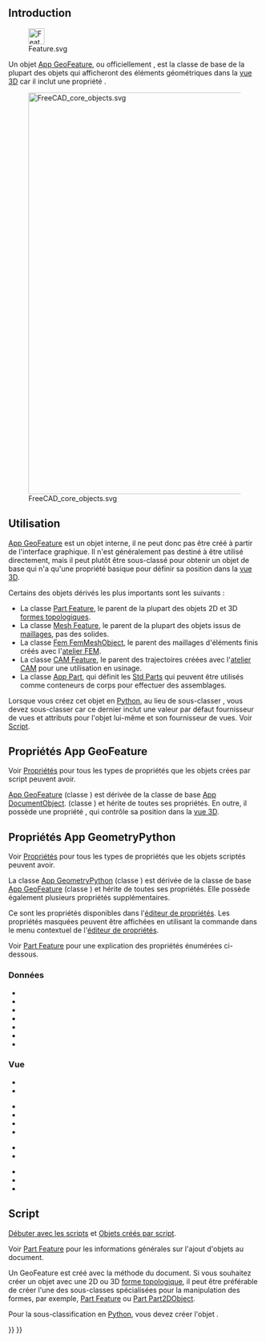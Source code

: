 <languages/>
{{TOCright}}

== Introduction ==

[[File:Feature.svg|32px]]

Un objet [[App_GeoFeature/fr|App GeoFeature]], ou officiellement {{incode|App::GeoFeature}}, est la classe de base de la plupart des objets qui afficheront des éléments géométriques dans la [[3D_view/fr|vue 3D]] car il inclut une propriété {{PropertyData|Placement}}.

[[File:FreeCAD_core_objects.svg|800px]]

{{Caption|Diagramme simplifié des relations entre les objets clés dans Freecad}}

<span id="Usage"></span>
==Utilisation==

[[App_GeoFeature/fr|App GeoFeature]] est un objet interne, il ne peut donc pas être créé à partir de l'interface graphique. Il n'est généralement pas destiné à être utilisé directement, mais il peut plutôt être sous-classé pour obtenir un objet de base qui n'a qu'une propriété {{PropertyData|Placement}} basique pour définir sa position dans la [[3D_view/fr|vue 3D]].

Certains des objets dérivés les plus importants sont les suivants :
* La classe [[Part_Feature/fr|Part Feature]], le parent de la plupart des objets 2D et 3D [[Part_TopoShape/fr|formes topologiques]].
* La classe [[Mesh_Feature/fr|Mesh Feature]], le parent de la plupart des objets issus de [[Mesh_MeshObject/fr|maillages]], pas des solides.
* La classe [[FEM_Mesh/fr|Fem FemMeshObject]], le parent des maillages d'éléments finis créés avec l'[[FEM_Workbench/fr|atelier FEM]].
* La classe [[CAM_Feature/fr|CAM Feature]], le parent des trajectoires créées avec l'[[CAM_Workbench/fr|atelier CAM]] pour une utilisation en usinage.
* La classe [[App_Part/fr|App Part]], qui définit les [[Std_Part/fr|Std Parts]] qui peuvent être utilisés comme conteneurs de corps pour effectuer des assemblages.

Lorsque vous créez cet objet en [[Python/fr|Python]], au lieu de sous-classer {{incode|App::GeoFeature}}, vous devez sous-classer {{incode|App::GeometryPython}} car ce dernier inclut une valeur par défaut fournisseur de vues et attributs {{incode|Proxy}} pour l'objet lui-même et son fournisseur de vues. Voir [[App_GeoFeature/fr#Script|Script]].

<span id="Properties_App_GeoFeature"></span>
== Propriétés App GeoFeature ==

Voir [[Property/fr|Propriétés]] pour tous les types de propriétés que les objets crées par script peuvent avoir.

[[App_GeoFeature/fr|App GeoFeature]] (classe {{incode|App::GeoFeature}}) est dérivée de la classe de base [[App_DocumentObject/fr|App DocumentObject]]. (classe {{incode|App::DocumentObject}}) et hérite de toutes ses propriétés. En outre, il possède une propriété {{PropertyData|Placement}}, qui contrôle sa position dans la [[3D_view/fr|vue 3D]].

<span id="Properties_App_GeometryPython"></span>
== Propriétés App GeometryPython ==

Voir [[Property/fr|Propriétés]] pour tous les types de propriétés que les objets scriptés peuvent avoir.

La classe [[App_GeoFeature/fr|App GeometryPython]] (classe {{incode|App::GeometryPython}}) est dérivée de la classe de base [[App_GeoFeature/fr|App GeoFeature]] (classe {{incode|App::GeoFeature}}) et hérite de toutes ses propriétés. Elle possède également plusieurs propriétés supplémentaires.

Ce sont les propriétés disponibles dans l'[[Property_editor/fr|éditeur de propriétés]]. Les propriétés masquées peuvent être affichées en utilisant la commande {{MenuCommand|Afficher les propriétés cachées}} dans le menu contextuel de l'[[Property_editor/fr|éditeur de propriétés]].

Voir [[Part_Feature/fr#Propriétés|Part Feature]] pour une explication des propriétés énumérées ci-dessous.

<span id="Data"></span>
=== Données ===

{{TitleProperty|Base}}

* {{PropertyData|Proxy|PythonObject|Hidden}}
* {{PropertyData|Placement|Placement}}
* {{PropertyData|_ Element Map Version|String|Hidden}}
* {{PropertyData|Label|String}}
* {{PropertyData|Label2|String|Hidden}}
* {{PropertyData|Expression Engine|ExpressionEngine|Hidden}}
* {{PropertyData|Visibility|Bool|Hidden}}

<span id="View"></span>
=== Vue ===

{{TitleProperty|Base}}

* {{PropertyView|Proxy|PythonObject|Hidden}}
* {{PropertyView|Transform Origin|Placement|Hidden}}

{{TitleProperty|Display Options}}

* {{PropertyView|Bounding Box|Bool}}
* {{PropertyView|Display Mode|Enumeration}}
* {{PropertyView|Show In Tree|Bool}}
* {{PropertyView|Visibility|Bool}}

{{TitleProperty|Object style}}

* {{PropertyView|Shape Appearance|MaterialList}}
* {{PropertyView|Transparency|Percent}}

{{TitleProperty|Selection}}

* {{PropertyView|On Top When Selected|Enumeration}}
* {{PropertyView|Selectable|Bool}}
* {{PropertyView|Selection Style|Enumeration}}

<span id="Scripting"></span>
== Script ==

{{Emphasis|Voir aussi :}} [[FreeCAD_Scripting_Basics/fr|Débuter avec les scripts]] et [[Scripted_objects/fr|Objets créés par script]].

Voir [[Part_Feature/fr|Part Feature]] pour les informations générales sur l'ajout d'objets au document.

Un GeoFeature est créé avec la méthode {{incode|addObject()}} du document. Si vous souhaitez créer un objet avec une 2D ou 3D [[Part_TopoShape/fr|forme topologique]], il peut être préférable de créer l'une des sous-classes spécialisées pour la manipulation des formes, par exemple, [[Part_Feature/fr|Part Feature]] ou [[Part_Part2DObject/fr|Part Part2DObject]].

{{Code|code=
import FreeCAD as App

doc = App.newDocument()
obj = App.ActiveDocument.addObject("App::GeoFeature", "Name")
obj.Label = "Custom label"
}}

Pour la sous-classification en [[Python/fr|Python]], vous devez créer l'objet {{incode|App::GeometryPython}}.

{{Code|code=
import FreeCAD as App

doc = App.newDocument()
obj = App.ActiveDocument.addObject("App::GeometryPython", "Name")
obj.Label = "Custom label"
}}


{{Document_objects_navi{{#translation:}}}}
{{Userdocnavi{{#translation:}}}}